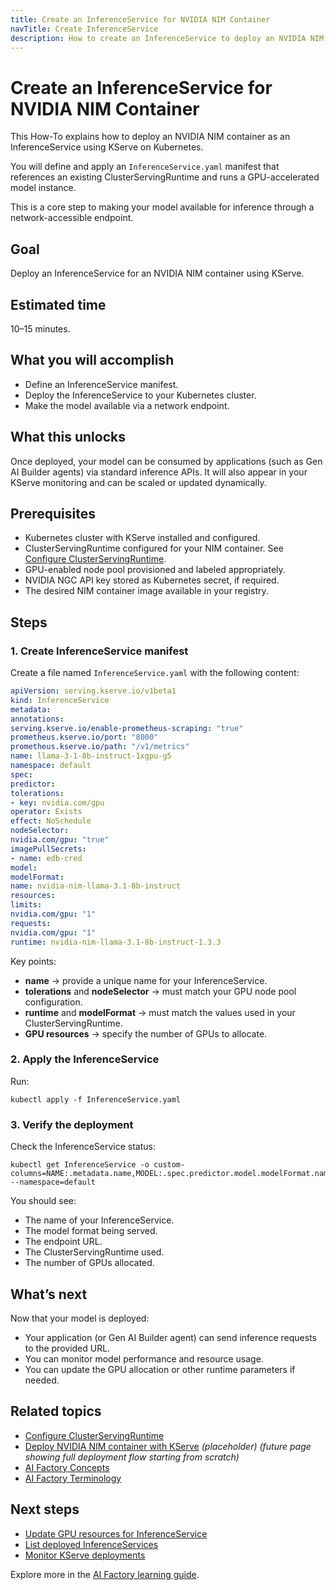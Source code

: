 ```yaml
---
title: Create an InferenceService for NVIDIA NIM Container
navTitle: Create InferenceService
description: How to create an InferenceService to deploy an NVIDIA NIM container with KServe on Kubernetes.
---
```


# Create an InferenceService for NVIDIA NIM Container

This How-To explains how to deploy an NVIDIA NIM container as an InferenceService using KServe on Kubernetes.

You will define and apply an `InferenceService.yaml` manifest that references an existing ClusterServingRuntime and runs a GPU-accelerated model instance.

This is a core step to making your model available for inference through a network-accessible endpoint.

## Goal

Deploy an InferenceService for an NVIDIA NIM container using KServe.

## Estimated time

10–15 minutes.

## What you will accomplish

-   Define an InferenceService manifest.
-   Deploy the InferenceService to your Kubernetes cluster.
-   Make the model available via a network endpoint.

## What this unlocks

Once deployed, your model can be consumed by applications (such as Gen AI Builder agents) via standard inference APIs.
It will also appear in your KServe monitoring and can be scaled or updated dynamically.

## Prerequisites

-   Kubernetes cluster with KServe installed and configured.
-   ClusterServingRuntime configured for your NIM container.
    See [Configure ClusterServingRuntime](configure-servingruntime/).
-   GPU-enabled node pool provisioned and labeled appropriately.
-   NVIDIA NGC API key stored as Kubernetes secret, if required.
-   The desired NIM container image available in your registry.

## Steps

### 1. Create InferenceService manifest

Create a file named `InferenceService.yaml` with the following content:

```yaml
apiVersion: serving.kserve.io/v1beta1
kind: InferenceService
metadata:
annotations:
serving.kserve.io/enable-prometheus-scraping: "true"
prometheus.kserve.io/port: "8000"
prometheus.kserve.io/path: "/v1/metrics"
name: llama-3-1-8b-instruct-1xgpu-g5
namespace: default
spec:
predictor:
tolerations:
- key: nvidia.com/gpu
operator: Exists
effect: NoSchedule
nodeSelector:
nvidia.com/gpu: "true"
imagePullSecrets:
- name: edb-cred
model:
modelFormat:
name: nvidia-nim-llama-3.1-8b-instruct
resources:
limits:
nvidia.com/gpu: "1"
requests:
nvidia.com/gpu: "1"
runtime: nvidia-nim-llama-3.1-8b-instruct-1.3.3
```

Key points:

-   **name** → provide a unique name for your InferenceService.
-   **tolerations** and **nodeSelector** → must match your GPU node pool configuration.
-   **runtime** and **modelFormat** → must match the values used in your ClusterServingRuntime.
-   **GPU resources** → specify the number of GPUs to allocate.

### 2. Apply the InferenceService

Run:

```shell
kubectl apply -f InferenceService.yaml
```

### 3. Verify the deployment

Check the InferenceService status:

```shell
kubectl get InferenceService -o custom-columns=NAME:.metadata.name,MODEL:.spec.predictor.model.modelFormat.name,URL:.status.address.url,RUNTIME:.spec.predictor.model.runtime,GPUs:.spec.predictor.model.resources.limits.nvidia\\.com/gpu --namespace=default
```

You should see:

-   The name of your InferenceService.
-   The model format being served.
-   The endpoint URL.
-   The ClusterServingRuntime used.
-   The number of GPUs allocated.

## What’s next

Now that your model is deployed:

-   Your application (or Gen AI Builder agent) can send inference requests to the provided URL.
-   You can monitor model performance and resource usage.
-   You can update the GPU allocation or other runtime parameters if needed.

## Related topics

- [Configure ClusterServingRuntime](./configure-serving-runtime)
- [Deploy NVIDIA NIM container with KServe](./deploy-nim-container) *(placeholder)*
*(future page showing full deployment flow starting from scratch)*
- [AI Factory Concepts](edb-postgres-ai/ai-factory/learn/explained-ai-factory-concepts)
- [AI Factory Terminology](../terminology)

## Next steps

-   [Update GPU resources for InferenceService](./update-gpu-resources)
-   [List deployed InferenceServices](monitor-inferenceservice/)
-   [Monitor KServe deployments](#)

Explore more in the [AI Factory learning guide](/edb-postgres-ai/ai-factory/learn).

